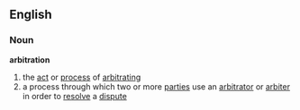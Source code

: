 == English ==
=== Noun ===
'''arbitration'''
# the [[act]] or [[process]] of [[arbitrating]]
# a process through which two or more [[parties]] use an [[arbitrator]] or [[arbiter]] in order to [[resolve]] a [[dispute]]